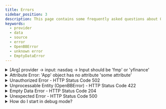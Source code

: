 ```yaml
---
title: Errors
sidebar_position: 3
description: This page contains some frequently asked questions about Open Data Platform errors.
keywords:
  - provider
  - data
  - source
  - error
  - OpenBBError
  - unknown error
  - EmptyDataError
---
```



<HeadTitle title="Errors FAQ - FAQs | OpenBB Docs" />

<details>
<summary mdxType="summary">[Arg] provider -> input: nasdaq -> Input should be 'fmp' or 'yfinance'</summary>

There could be a few reasons for this message.

1. The provider supplied is not installed, in which case install it and follow the next step.

2. The provider extension is installed, but the static assets have not been refreshed. Rebuild the static assets from the command line with:

```sh
python -c "import openbb;openbb.build()"
```

An environment variable to auto-build the static assets on import - if there are changes to the installed configuration - can be defined as:

```env
OPENBB_AUTO_BUILD="true"
```

The expected behaviour is for this to be "true" by default, however can be situations where the flag does not trigger a build.
Manually invoke the process from the command line if necessary.

3. Not every endpoint is supported by every provider. To see the coverage of commands and data providers within the current installation, use `reference` property in the app. The docstring for each function contains the same information as the code block below.

```python
from openbb import obb

path = "/index/available"

[d for d in obb.reference["paths"][path]["parameters"] if d != "standard"]
```

```sh
['cboe', 'fmp', 'tmx', 'yfinance']
```

Complete breakdowns of query and return fields by provider and endpoint are available at [docs.openbb.co/python](https://docs.openbb.co/python)

</details>

<details>
<summary mdxType="summary">Attribute Error: 'App' object has no attribute 'some attribute'</summary>

There could be a few reasons for this message that are similar to the issue above.

1. The extension is not installed.

- Install it and rebuild the static files (described in the item above.)

2. No installed provider extension services an endpoint within the router.

- Under these conditions, the router is excluded from the app factory.

3. The extension is installed, a provider does service the router, but the static assets have not been rebuilt.

- Rebuild the static files (described in the item above.)

</details>

<details>
<summary mdxType="summary">Unauthorized Error - HTTP Status Code 502</summary>

This error is raised when provider credentials are supplied but is invalid for the particular endpoint.

Verify your credentials, access level, and subscription status directly with the provider.

</details>

<details>
<summary mdxType="summary">Unprocessable Entity (OpenBBError) - HTTP Status Code 422</summary>

This error is raised for handled exceptions. An abbreviated traceback message will display, and the full message is enabled via debug mode.

A common reason for this error is because a required parameter was not supplied, or was an incorrect choice. It may also be raised during parsing and transformation, post-request.

</details>

<details>
<summary mdxType="summary">Empty Data Error - HTTP Status Code 204</summary>

Also a 204 status code from the API. It means that the data was returned empty but the operation was a success.

There might not be anything wrong, or it could be the result of parameter choices. In which case, widen the scope of the query to capture output.

Some sources will return bad requests with a 200 status code and no message.

If all parameter permutations are only capable of returning an empty response, please open a bug issue on [GitHub](https://github.com/OpenBB-finance/OpenBB/issues/new?assignees=&labels=type%3Abug&projects=&template=bug_report.md&title=%5BBug%5D) with the operating system and version, Python version, and the syntax responsible for the error.

</details>

<details>
<summary mdxType="summary">Unexpected Error - HTTP Status Code 500</summary>

An unhandled exception. Traceback messages are truncated unless the debug environment variable is set.

```python
import os

os.environ["OPENBB_DEBUG_MODE"] = "true"

from openbb import obb

# run the syntax that created the error and the full traceback will print to the console.
```

If the issue originates from OpenBB code, please open a bug issue on [GitHub](https://github.com/OpenBB-finance/OpenBB/issues/new?assignees=&labels=type%3Abug&projects=&template=bug_report.md&title=%5BBug%5D)

Be sure to include the contents of the traceback, the operating system and version, Python version, and the syntax responsible for the error.

</details>

<details>
<summary mdxType="summary">How do I start in debug mode?</summary>

Debug mode can be set as an environment variable, in `~/openbb_platform/.env`, as:

```env
OPENBB_DEBUG_MODE=true
```

It can be invoked for the current session only by adding this code before importing the OpenBB package.

```python
import os

os.environ["OPENBB_DEBUG_MODE"] = "true"

from openbb import obb
```

</details>
